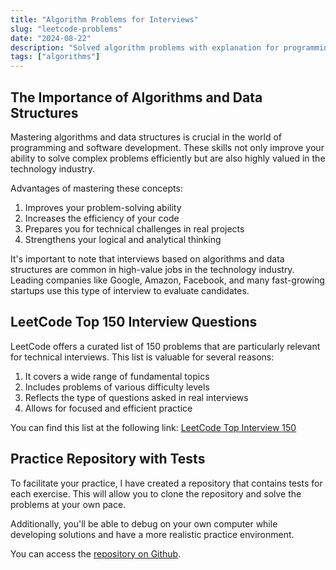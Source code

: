 ```yaml
---
title: "Algorithm Problems for Interviews"
slug: "leetcode-problems"
date: "2024-08-22"
description: "Solved algorithm problems with explanation for programming job interviews"
tags: ["algorithms"]
---
```


## The Importance of Algorithms and Data Structures

Mastering algorithms and data structures is crucial in the world of programming and software development. These skills not only improve your ability to solve complex problems efficiently but are also highly valued in the technology industry.

Advantages of mastering these concepts:
1. Improves your problem-solving ability
2. Increases the efficiency of your code
3. Prepares you for technical challenges in real projects
4. Strengthens your logical and analytical thinking

It's important to note that interviews based on algorithms and data structures are common in high-value jobs in the technology industry. Leading companies like Google, Amazon, Facebook, and many fast-growing startups use this type of interview to evaluate candidates.

## LeetCode Top 150 Interview Questions

LeetCode offers a curated list of 150 problems that are particularly relevant for technical interviews. This list is valuable for several reasons:

1. It covers a wide range of fundamental topics
2. Includes problems of various difficulty levels
3. Reflects the type of questions asked in real interviews
4. Allows for focused and efficient practice

You can find this list at the following link:
[LeetCode Top Interview 150](https://leetcode.com/studyplan/top-interview-150/)

## Practice Repository with Tests

To facilitate your practice, I have created a repository that contains tests for each exercise. This will allow you to clone the repository and solve the problems at your own pace.

Additionally, you'll be able to debug on your own computer while developing solutions and have a more realistic practice environment.

You can access the [repository on Github](https://github.com/cdgn-coding/leetcode-practice-guide).